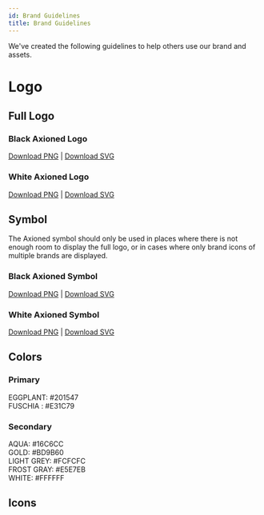 ```yaml
---
id: Brand Guidelines
title: Brand Guidelines
---
```



We've created the following guidelines to help others use our brand and assets.

# Logo

## Full Logo
### Black Axioned Logo
[Download PNG](https://drive.google.com/file/d/1sm-GT84GDzzSKXvqhjxzG4XaaFnzc3uu/view)  | [Download SVG](https://drive.google.com/file/d/1hmUv1p97oeyxZokcby-aU30j01dOv0Mz/view)

### White Axioned Logo
[Download PNG](https://drive.google.com/file/d/16AuC6b3i1DSrYseB37I-5jKGcH9GIlQW/view)  | [Download SVG](https://drive.google.com/file/d/13QnMc5uS31ftm92M_hC9Ru7FQ6XByBT1/view)

## Symbol
The Axioned symbol should only be used in places where there is not enough room to display the full logo, or in cases where only brand icons of multiple brands are displayed.

### Black Axioned Symbol
[Download PNG](https://drive.google.com/file/d/1Xdj4UT2uoFSQmXY6mYSc81mMcyAzu7t6/view)  | [Download SVG](https://drive.google.com/file/d/1EIp2XDQ3rYP8FHPxP7_2IiShJPVOJQ-j/view)

### White Axioned Symbol
[Download PNG](https://drive.google.com/file/d/1fea36o49IyFeOIgckE0yfF31Dp-FYghl/view)  | [Download SVG](https://drive.google.com/file/d/1tPIIH1bntelnhmYhuOqwXUT4qTFRvmTI/view)

## Colors

### Primary
EGGPLANT: #201547      
FUSCHIA : #E31C79

### Secondary
AQUA: #16C6CC      
GOLD: #BD9B60      
LIGHT GREY: #FCFCFC      
FROST GRAY: #E5E7EB    
WHITE: #FFFFFF    

## Icons
